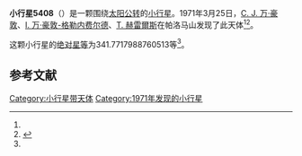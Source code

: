 {{Infobox planet
| bgcolour = #FFFFC0
| name = 5408 The
| symbol = 
| image = 
| caption = 
| discovery = yes
| discovery_ref = 
| discoverer = [[C._J._万·豪敦|C. J. 万·豪敦]]、[[I._万·豪敦-格勒内费尔德|I. 万·豪敦-格勒内费尔德]]、[[T._赫雷爾斯|T. 赫雷爾斯]]
| discovery_site = [[帕洛马山|帕洛马山]] 
| discovered = 1971年3月25日
| designations = yes
| mp_name = 
| named_after = 
| alt_names = 1232 T-1/ 1954 EL / 1978 JA2 / 1986 UP2 / 1988 GA
| mp_category = [[主带小行星|主带小行星]]
| orbit_ref = <ref name="a">[http://ssd.jpl.nasa.gov/sbdb.cgi?sstr=5408 5408 The] {{Wayback|url=http://ssd.jpl.nasa.gov/sbdb.cgi?sstr=5408 |date=20201124020615 }}，小行星數據庫瀏覽器（JPL Small-Body Database Browser）－[[美国国家航空航天局|美国国家航空航天局]]喷气推进实验室</ref>
| epoch = 2456400.5 (2013年4月18日更新)
| aphelion = {{convert|2.575067976393272|AU|km|3|abbr=on|lk=out}}
| perihelion = {{convert|1.946499199632202|AU|km|3|abbr=on}}
| semimajor = {{convert|2.260783588012737|AU|km|3|abbr=on}}
| eccentricity = 0.139015689
| period = 1241.614897 [[日|日]]<br />3.4[[儒略年|儒略年]]
| avg_speed = 
| inclination = 4.080129285372363
| asc_node = 207.2506146629908
| mean_anomaly = 
| arg_peri = 341.7717988760513
| satellites = 
| physical_characteristics = yes
| dimensions = 
| mass = 
| density = 
| surface_grav = 
| escape_velocity = 
| sidereal_day = 
| axial_tilt = 
| pole_ecliptic_lat = 
| pole_ecliptic_lon = 
| albedo = 
| temperatures= 
| temp_name1 = 
| mean_temp_1 = 
| max_temp_1 = 
| temp_name2 = 
| max_temp_2 = 
| spectral_type = 
| abs_magnitude = 341.7717988760513
}}

'''小行星5408'''（{{lang-en|5408 The}}）是一颗围绕[[太阳|太阳]][[公转|公转]]的[[小行星|小行星]]。1971年3月25日，[[C._J._万·豪敦|C. J. 万·豪敦]]、[[I._万·豪敦-格勒内费尔德|I. 万·豪敦-格勒内费尔德]]、[[T._赫雷爾斯|T. 赫雷爾斯]]在帕洛马山发现了此天体<ref name="a" /><ref>{{cite news|title=小行星列表|url=http://cfa-www.harvard.edu/iau/lists/NumberedMPs.txt|accessdate=2013-07-08|newspaper=哈佛大学|archive-date=2008-05-17|archive-url=https://web.archive.org/web/20080517010638/http://cfa-www.harvard.edu/iau/lists/NumberedMPs.txt|dead-url=no}}</ref>。

这颗小行星的[[绝对星等|绝对星等]]为341.7717988760513等<ref name="a" />。

==参考文献==
{{reflist}}
{{Minor Planet Number|[[小行星5407|小行星5407]]|[[小行星5409|小行星5409]]}}

{{小天体}}

[[Category:小行星带天体|Category:小行星带天体]]
[[Category:1971年发现的小行星|Category:1971年发现的小行星]]

{{asteroid-stub}}
